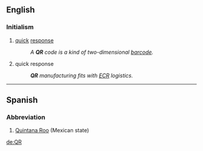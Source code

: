 ==English==

===Initialism===
{{head|en|initialism}}
{{wikipedia|QR code}}
# {{context|marketing|retailing|lang=en}} [[quick]] [[response]]
#: ''A '''QR''' code is a kind of two-dimensional [[barcode]].''
# {{context|logistics|manufacturing|lang=en}} quick response
#: '''''QR''' manufacturing fits with [[ECR]] logistics.''

----

==Spanish==

===Abbreviation===
{{head|es|abbreviation}}

# [[Quintana Roo]] (Mexican state)

[[de:QR]]